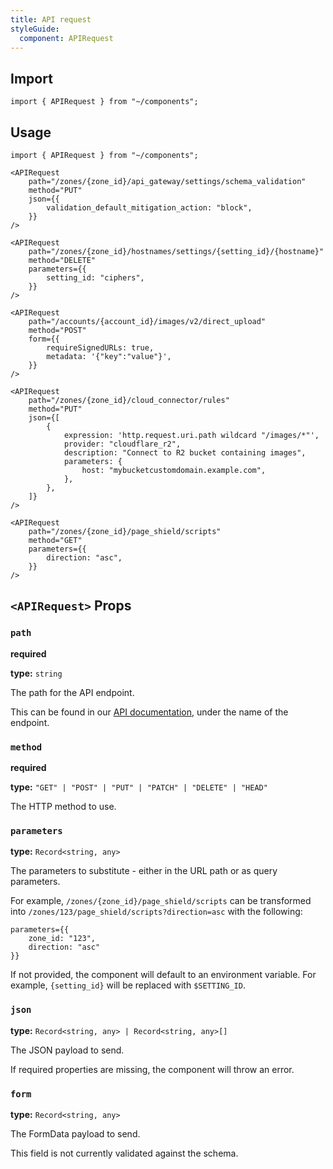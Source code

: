 ```yaml
---
title: API request
styleGuide:
  component: APIRequest
---
```


## Import

```mdx
import { APIRequest } from "~/components";
```

## Usage

```mdx live
import { APIRequest } from "~/components";

<APIRequest
	path="/zones/{zone_id}/api_gateway/settings/schema_validation"
	method="PUT"
	json={{
		validation_default_mitigation_action: "block",
	}}
/>

<APIRequest
	path="/zones/{zone_id}/hostnames/settings/{setting_id}/{hostname}"
	method="DELETE"
	parameters={{
		setting_id: "ciphers",
	}}
/>

<APIRequest
	path="/accounts/{account_id}/images/v2/direct_upload"
	method="POST"
	form={{
		requireSignedURLs: true,
		metadata: '{"key":"value"}',
	}}
/>

<APIRequest
	path="/zones/{zone_id}/cloud_connector/rules"
	method="PUT"
	json={[
		{
			expression: 'http.request.uri.path wildcard "/images/*"',
			provider: "cloudflare_r2",
			description: "Connect to R2 bucket containing images",
			parameters: {
				host: "mybucketcustomdomain.example.com",
			},
		},
	]}
/>

<APIRequest
	path="/zones/{zone_id}/page_shield/scripts"
	method="GET"
	parameters={{
		direction: "asc",
	}}
/>
```

## `<APIRequest>` Props

### `path`

**required**

**type:** `string`

The path for the API endpoint.

This can be found in our [API documentation](https://api.cloudflare.com), under the name of the endpoint.

### `method`

**required**

**type:** `"GET" | "POST" | "PUT" | "PATCH" | "DELETE" | "HEAD"`

The HTTP method to use.

### `parameters`

**type:** `Record<string, any>`

The parameters to substitute - either in the URL path or as query parameters.

For example, `/zones/{zone_id}/page_shield/scripts` can be transformed into `/zones/123/page_shield/scripts?direction=asc` with the following:

```mdx
parameters={{
	zone_id: "123",
	direction: "asc"
}}
```

If not provided, the component will default to an environment variable. For example, `{setting_id}` will be replaced with `$SETTING_ID`.

### `json`

**type:** `Record<string, any> | Record<string, any>[]`

The JSON payload to send.

If required properties are missing, the component will throw an error.

### `form`

**type:** `Record<string, any>`

The FormData payload to send.

This field is not currently validated against the schema.
